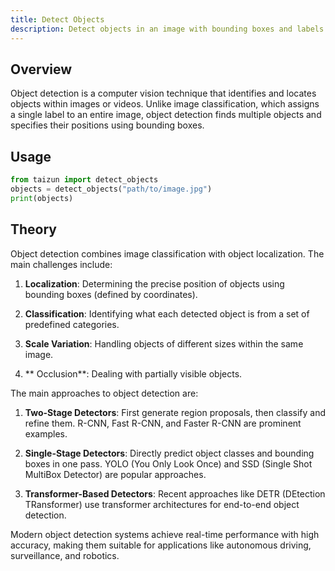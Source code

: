 ```yaml
---
title: Detect Objects
description: Detect objects in an image with bounding boxes and labels.
---
```


## Overview

Object detection is a computer vision technique that identifies and locates objects within images or videos. Unlike image classification, which assigns a single label to an entire image, object detection finds multiple objects and specifies their positions using bounding boxes.

## Usage

```python
from taizun import detect_objects
objects = detect_objects("path/to/image.jpg")
print(objects)
```

## Theory

Object detection combines image classification with object localization. The main challenges include:

1. **Localization**: Determining the precise position of objects using bounding boxes (defined by coordinates).

2. **Classification**: Identifying what each detected object is from a set of predefined categories.

3. **Scale Variation**: Handling objects of different sizes within the same image.

4. ** Occlusion**: Dealing with partially visible objects.

The main approaches to object detection are:

1. **Two-Stage Detectors**: First generate region proposals, then classify and refine them. R-CNN, Fast R-CNN, and Faster R-CNN are prominent examples.

2. **Single-Stage Detectors**: Directly predict object classes and bounding boxes in one pass. YOLO (You Only Look Once) and SSD (Single Shot MultiBox Detector) are popular approaches.

3. **Transformer-Based Detectors**: Recent approaches like DETR (DEtection TRansformer) use transformer architectures for end-to-end object detection.

Modern object detection systems achieve real-time performance with high accuracy, making them suitable for applications like autonomous driving, surveillance, and robotics.